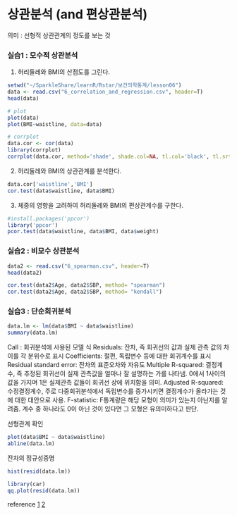 상관분석 (and 편상관분석)
=======================================================

의미 : 선형적 상관관계의 정도를 보는 것

### 실습1 : 모수적 상관분석

1) 허리둘레와 BMI의 산점도를 그린다.

```r
setwd("~/SparkleShare/learnR/Rstar/보건의학통계/lesson06")
data <- read.csv("6_correlation_and_regression.csv", header=T)
head(data)
```

```r
# plot
plot(data)
plot(BMI~waistline, data=data)

# corrplot
data.cor <- cor(data)
library(corrplot)
corrplot(data.cor, method='shade', shade.col=NA, tl.col='black', tl.srt=45, order='hclust')
```

2) 허리둘레와 BMI의 상관관계를 분석한다. 

```r
data.cor['waistline','BMI']
cor.test(data$waistline, data$BMI)
```

3) 체중의 영향을 고려하여 허리둘레와 BMI의 편상관계수를 구한다. 

```r
#install.packages('ppcor')
library('ppcor')
pcor.test(data$waistline, data$BMI, data$weight)
```

### 실습2 : 비모수 상관분석
```r
data2 <- read.csv("6_spearman.csv", header=T)
head(data2)

cor.test(data2$Age, data2$SBP, method= "spearman")
cor.test(data2$Age, data2$SBP, method= "kendall")
```


### 실습3 : 단순회귀분석


```r
data.lm <- lm(data$BMI ~ data$waistline)
summary(data.lm)
```

Call : 회귀분석에 사용된 모델 식
Residuals: 잔차, 즉 회귀선의 값과 실제 관측 값의 차이를 각 분위수로 표시
Coefficients: 절편, 독립변수 등에 대한 회귀계수를 표시
Residual standard error: 잔차의 표준오차와 자유도
Multiple R-squared: 결정계수, 즉 추정된 회귀선이 실제 관측값을 얼마나 잘 설명하는 가를 나타냄. 0에서 1사이의 값을 가지며 1은 실제관측 값들이 회귀선 상에 위치함을 의미.
Adjusted R-squared: 수정결정계수, 주로 다중회귀분석에서 독립변수를 증가시키면 결정계수가 올라가는 것에 대한 대안으로 사용.
F-statistic: F통계량은 해당 모형이 의미가 있는지 아닌지를 알려줌. 계수 중 하나라도 0이 아닌 것이 있다면 그 모형은 유의미하다고 판단.

선형관계 확인
```r
plot(data$BMI ~ data$waistline)
abline(data.lm)
```

잔차의 정규성증명
```r
hist(resid(data.lm))
```

```r
library(car)
qq.plot(resid(data.lm))
```

reference
[1](http://analyticsstory.com/98)
[2](http://starmethod.tistory.com/95)

